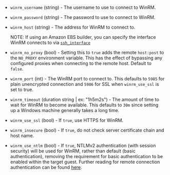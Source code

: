 <!-- Code generated from the comments of the WinRM struct in helper/communicator/config.go; DO NOT EDIT MANUALLY -->

-   `winrm_username` (string) - The username to use to connect to WinRM.
    
-   `winrm_password` (string) - The password to use to connect to WinRM.
    
-   `winrm_host` (string) - The address for WinRM to connect to.
    
    NOTE: If using an Amazon EBS builder, you can specify the interface
    WinRM connects to via
    [`ssh_interface`](/docs/builders/amazon-ebs#ssh_interface)
    
-   `winrm_no_proxy` (bool) - Setting this to `true` adds the remote
    `host:post` to the `NO_PROXY` environment variable. This has the effect of
    bypassing any configured proxies when connecting to the remote host.
    Default to `false`.
    
-   `winrm_port` (int) - The WinRM port to connect to. This defaults to `5985` for plain
    unencrypted connection and `5986` for SSL when `winrm_use_ssl` is set to
    true.
    
-   `winrm_timeout` (duration string | ex: "1h5m2s") - The amount of time to wait for WinRM to become available. This defaults
    to `30m` since setting up a Windows machine generally takes a long time.
    
-   `winrm_use_ssl` (bool) - If `true`, use HTTPS for WinRM.
    
-   `winrm_insecure` (bool) - If `true`, do not check server certificate chain and host name.
    
-   `winrm_use_ntlm` (bool) - If `true`, NTLMv2 authentication (with session security) will be used
    for WinRM, rather than default (basic authentication), removing the
    requirement for basic authentication to be enabled within the target
    guest. Further reading for remote connection authentication can be found
    [here](https://msdn.microsoft.com/en-us/library/aa384295(v=vs.85).aspx).
    